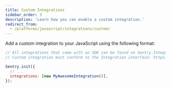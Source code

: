 ```yaml
---
title: Custom Integrations
sidebar_order: 3
description: 'Learn how you can enable a custom integration.'
redirect_from:
  - /platforms/javascript/integrations/custom/
---
```


Add a custom integration to your JavaScript using the following format:

```javascript
// All integrations that come with an SDK can be found on Sentry.Integrations object
// Custom integration must conform to the Integration interface: https://github.com/getsentry/sentry-javascript/blob/master/packages/types/src/integration.ts

Sentry.init({
  // ...
  integrations: [new MyAwesomeIntegration()],
});
```
